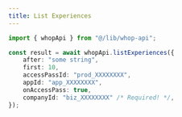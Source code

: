 ```yaml
---
title: List Experiences
---
```


```typescript
import { whopApi } from "@/lib/whop-api";

const result = await whopApi.listExperiences({
	after: "some string",
	first: 10,
	accessPassId: "prod_XXXXXXXX",
	appId: "app_XXXXXXXX",
	onAccessPass: true,
	companyId: "biz_XXXXXXXX" /* Required! */,
});

```
